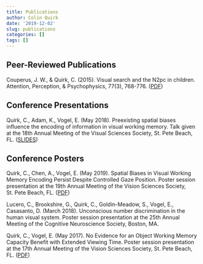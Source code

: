 ```yaml
---
title: Publications
author: Colin Quirk
date: '2019-12-02'
slug: publications
categories: []
tags: []
---
```


## Peer-Reviewed Publications

Couperus, J. W., & Quirk, C. (2015). Visual search and the N2pc in children. Attention, Perception, & Psychophysics, 77(3), 768-776. ([PDF](papers/Couperus&Quirk_2015.pdf))

## Conference Presentations

Quirk, C., Adam, K., Vogel, E. (May 2018). Preexisting spatial biases influence the encoding of information in visual working memory. Talk given at the 18th Annual Meeting of the Visual Sciences Society, St. Pete Beach, FL. ([SLIDES](slides/QuirkVSS2018.pdf))

## Conference Posters

Quirk, C., Chen, A., Vogel, E. (May 2019). Spatial Biases in Visual Working Memory Encoding Persist Despite Controlled Gaze Position. Poster session presentation at the 19th Annual Meeting of the Vision Sciences Society, St. Pete Beach, FL. ([PDF](posters/QuirkVSS2019.pdf))

Lucero, C., Brookshire, G., Quirk, C., Goldin-Meadow, S., Vogel, E., Casasanto, D. (March 2018). Unconscious number discrimination in the human visual system. Poster session presentation at the 25th Annual Meeting of the Cognitive Neuroscience Society, Boston, MA.

Quirk, C., Vogel, E. (May 2017). No Evidence for an Object Working Memory Capacity Benefit with Extended Viewing Time. Poster session presentation at the 17th Annual Meeting of the Vision Sciences Society, St. Pete Beach, FL. ([PDF](posters/QuirkVSS2017.pdf))

